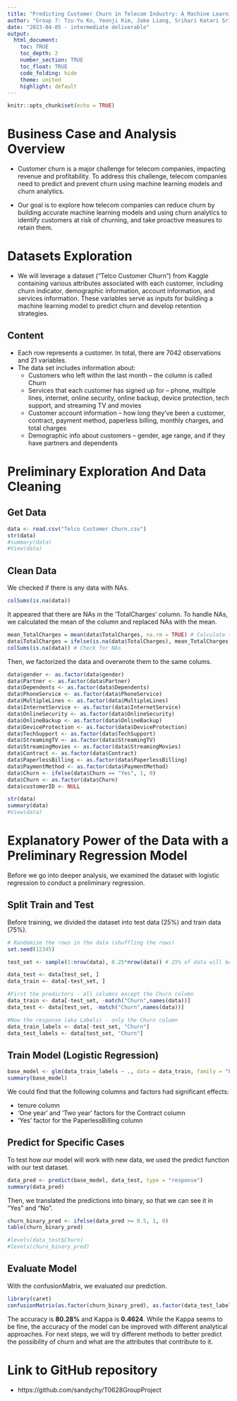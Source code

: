 ```yaml
---
title: "Predicting Customer Churn in Telecom Industry: A Machine Learning Approach"
author: "Group 7: Tzu-Yu Ko, Yeonji Kim, Jake Liang, Srihari Katari Srinivasula, Sandy Yen"
date: "2023-04-05 - intermediate deliverable"
output: 
  html_document:
    toc: TRUE
    toc_depth: 2 
    number_section: TRUE
    toc_float: TRUE
    code_folding: hide
    theme: united
    highlight: default
---
```


```r
knitr::opts_chunk$set(echo = TRUE)
```

# Business Case and Analysis Overview
- Customer churn is a major challenge for telecom companies, impacting revenue and profitability. To address this challenge, telecom companies need to predict and prevent churn using machine learning models and churn analytics.

- Our goal is to explore how telecom companies can reduce churn by building accurate machine learning models and using churn analytics to identify customers at risk of churning, and take proactive measures to retain them.

# Datasets Exploration
- We will leverage a dataset ("Telco Customer Churn") from Kaggle containing various attributes associated with each customer, including churn indicator, demographic information, account information, and services information. These variables serve as inputs for building a machine learning model to predict churn and develop retention strategies.

## Content
- Each row represents a customer. In total, there are 7042 observations and 21 variables. 
- The data set includes information about:
    + Customers who left within the last month – the column is called Churn
    + Services that each customer has signed up for – phone, multiple lines, internet, online security, online
    backup, device protection, tech support, and streaming TV and movies
    + Customer account information – how long they’ve been a customer, contract, payment method, paperless
    billing, monthly charges, and total charges
    + Demographic info about customers – gender, age range, and if they have partners and dependents
    

# Preliminary Exploration And Data Cleaning 
## Get Data
```r
data <- read.csv("Telco Customer Churn.csv")
str(data)
#summary(data)
#View(data)
```

## Clean Data

We checked if there is any data with NAs.
```r
colSums(is.na(data))
```

It appeared that there are NAs in the 'TotalCharges' column. To handle NAs, we calculated the mean of the column and replaced NAs with the mean.
```r
mean_TotalCharges = mean(data$TotalCharges, na.rm = TRUE) # Calculate the mean
data$TotalCharges = ifelse(is.na(data$TotalCharges), mean_TotalCharges, data$TotalCharges) # If NA, replace it with the mean.
colSums(is.na(data)) # Check for NAs
```

Then, we factorized the data and overwrote them to the same colums.
```r
data$gender <- as.factor(data$gender)
data$Partner <- as.factor(data$Partner)
data$Dependents <- as.factor(data$Dependents)
data$PhoneService <- as.factor(data$PhoneService)
data$MultipleLines <- as.factor(data$MultipleLines)
data$InternetService <- as.factor(data$InternetService)
data$OnlineSecurity <- as.factor(data$OnlineSecurity)
data$OnlineBackup <- as.factor(data$OnlineBackup)
data$DeviceProtection <- as.factor(data$DeviceProtection)
data$TechSupport <- as.factor(data$TechSupport)
data$StreamingTV <- as.factor(data$StreamingTV)
data$StreamingMovies <- as.factor(data$StreamingMovies)
data$Contract <- as.factor(data$Contract)
data$PaperlessBilling <- as.factor(data$PaperlessBilling)
data$PaymentMethod <- as.factor(data$PaymentMethod)
data$Churn <- ifelse(data$Churn == "Yes", 1, 0)
data$Churn <- as.factor(data$Churn)
data$customerID <- NULL
```

```r
str(data)
summary(data)
#View(data)
```
# Explanatory Power of the Data with a Preliminary Regression Model
Before we go into deeper analysis, we examined the dataset with logistic regression to conduct a preliminary regression.

## Split Train and Test

Before training, we divided the dataset into test data (25%) and train data (75%).
```r
# Randomize the rows in the data (shuffling the rows)
set.seed(12345)

test_set <- sample(1:nrow(data), 0.25*nrow(data)) # 25% of data will be used for testing, 75% will be used for training.

data_test <- data[test_set, ]
data_train <- data[-test_set, ]

#First the predictors - all columns except the Churn column
data_train <- data[-test_set, -match("Churn",names(data))]
data_test <- data[test_set, -match("Churn",names(data))]

#Now the response (aka Labels) - only the Churn column
data_train_labels <- data[-test_set, "Churn"]
data_test_labels <- data[test_set, "Churn"]
```

## Train Model (Logistic Regression)
```r
base_model <- glm(data_train_labels ~ ., data = data_train, family = "binomial")
summary(base_model)
```
We could find that the following columns and factors had significant effects: 

- tenure column
- 'One year' and 'Two year' factors for the Contract column
- 'Yes' factor for the PaperlessBilling column

## Predict for Specific Cases
To test how our model will work with new data, we used the predict function with our test dataset.
```r
data_pred <- predict(base_model, data_test, type = "response")
summary(data_pred)
```

Then, we translated the predictions into binary, so that we can see it in "Yes" and "No".
```r
churn_binary_pred <- ifelse(data_pred >= 0.5, 1, 0)
table(churn_binary_pred)
```

```r
#levels(data_test$Churn)
#levels(churn_binary_pred)

```

## Evaluate Model

With the confusionMatrix, we evaluated our prediction.
```r
library(caret)
confusionMatrix(as.factor(churn_binary_pred), as.factor(data_test_labels), positive = "1")
```
The accuracy is **80.28%** and Kappa is **0.4624**. While the Kappa seems to be fine, the accuracy of the model can be improved with different analytical approaches. For next steps, we will try different methods to better predict the possibility of churn and what are the attributes that contribute to it.


# Link to GitHub repository
- https://github.com/sandychy/T0628GroupProject

